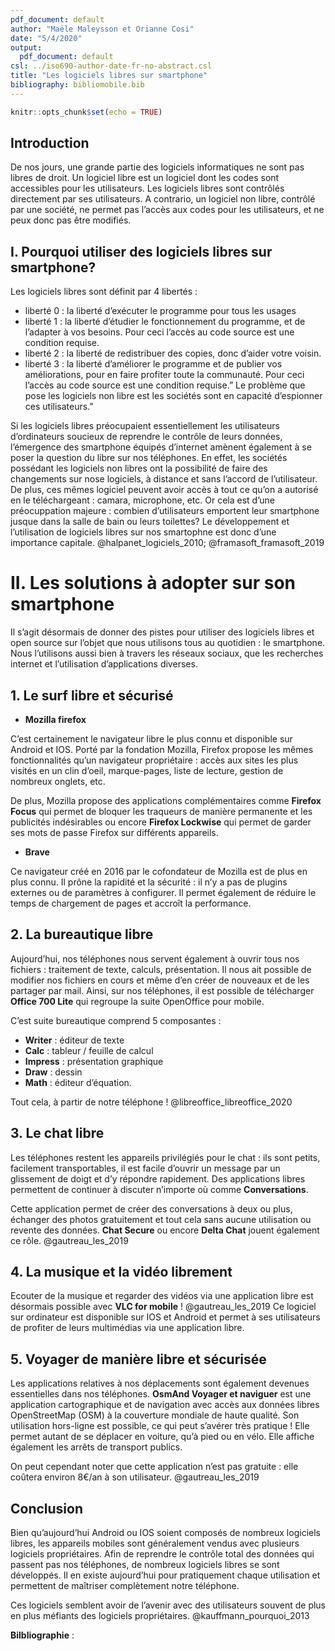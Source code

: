 ```yaml
---
pdf_document: default
author: "Maële Maleysson et Orianne Cosi"
date: "5/4/2020"
output:
  pdf_document: default
csl: ../iso690-author-date-fr-no-abstract.csl
title: "Les logiciels libres sur smartphone"
bibliography: bibliomobile.bib
---
```


```r
knitr::opts_chunk$set(echo = TRUE)
```

## Introduction
  
  De nos jours, une grande partie des logiciels informatiques ne sont pas libres de droit. Un logiciel libre est un logiciel dont les codes sont accessibles pour les utilisateurs. Les logiciels libres sont contrôlés directement par ses utilisateurs. A contrario, un logiciel non libre, contrôlé par une société, ne permet pas l'accès aux codes pour les utilisateurs, et ne peux donc pas être modifiés. 

## I. Pourquoi utiliser des logiciels libres sur smartphone?
Les logiciels libres sont définit par 4 libertés : 

 - liberté 0 : la liberté d'exécuter le programme pour tous les usages
 - liberté 1 : la liberté d'étudier le fonctionnement du programme, et de l'adapter à vos besoins. Pour ceci l'accès au code source est une condition requise.
- liberté 2 : la liberté de redistribuer des copies, donc d'aider votre voisin.
- liberté 3 : la liberté d'améliorer le programme et de publier vos améliorations, pour en faire profiter toute la communauté. Pour ceci l'accès au code source est une condition requise."
Le problème que pose les logiciels non libre est les sociétés sont en capacité d'espionner ces utilisateurs." 

Si les logiciels libres préocupaient essentiellement les utilisateurs d'ordinateurs soucieux de reprendre le contrôle de leurs données, l'émergence des smartphone équipés d'internet amènent également à se poser la question du libre sur nos téléphones. En effet, les sociétés possédant les logiciels non libres ont la possibilité de faire des changements sur nose logiciels, à distance et sans l'accord de l'utilisateur. De plus, ces mêmes logiciel peuvent avoir accès à tout ce qu'on a autorisé en le téléchargeant : camara, microphone, etc. Or cela est d'une préocuppation majeure : combien d'utilisateurs emportent leur smartphone jusque dans la salle de bain ou leurs toilettes? Le développement et l'utilisation de logiciels libres sur nos smartophne est donc d'une importance capitale.
@halpanet_logiciels_2010; @framasoft_framasoft_2019

# II. Les solutions à adopter sur son smartphone

  Il s'agit désormais de donner des pistes pour utiliser des logiciels libres et open source sur l'objet que nous utilisons tous au quotidien : le smartphone. 
Nous l'utilisons aussi bien à travers les réseaux sociaux, que les recherches internet et l'utilisation d'applications diverses.

## 1. Le surf libre et sécurisé

* **Mozilla firefox**

C'est certainement le navigateur libre le plus connu et disponible sur Android et IOS. 
Porté par la fondation Mozilla, Firefox propose les mêmes fonctionnalités qu'un navigateur propriétaire : accès aux sites les plus visités en un clin d'oeil, marque-pages, liste de lecture, gestion de nombreux onglets, etc. 

De plus, Mozilla propose des applications complémentaires comme **Firefox Focus** qui permet de bloquer les traqueurs de manière permanente et les publicités indésirables ou encore **Firefox Lockwise** qui permet de garder ses mots de passe Firefox sur différents appareils.


* **Brave**

Ce navigateur créé en 2016 par le cofondateur de Mozilla est de plus en plus connu. Il prône la rapidité et la sécurité : il n'y a pas de plugins externes ou de paramètres à configurer. Il permet également de réduire le temps de chargement de pages et accroît la performance. 


## 2. La bureautique libre

  Aujourd'hui, nos téléphones nous servent également à ouvrir tous nos fichiers : traitement de texte, calculs, présentation. Il nous ait possible de modifier nos fichiers en cours et même d'en créer de nouveaux et de les partager par mail.
  Ainsi, sur nos téléphones, il est possible de télécharger **Office 700 Lite** qui regroupe la suite OpenOffice pour mobile. 
  
  C'est suite bureautique comprend 5 composantes :

  * **Writer** : éditeur de texte
  * **Calc** : tableur / feuille de calcul
  * **Impress** : présentation graphique
  * **Draw** : dessin
  * **Math** : éditeur d'équation.


  Tout cela, à partir de notre téléphone ! 
@libreoffice_libreoffice_2020

## 3. Le chat libre

  Les téléphones restent les appareils privilégiés pour le chat : ils sont petits, facilement transportables, il est facile d'ouvrir un message par un glissement de doigt et d'y répondre rapidement. Des applications libres permettent de continuer à discuter n'importe où comme **Conversations**.
  
  Cette application permet de créer des conversations à deux ou plus, échanger des photos gratuitement et tout cela sans aucune utilisation ou revente des données. **Chat Secure** ou encore **Delta Chat** jouent également ce rôle. 
  @gautreau_les_2019

## 4. La musique et la vidéo librement

  Ecouter de la musique et regarder des vidéos via une application libre est désormais possible avec **VLC for mobile** ! @gautreau_les_2019 Ce logiciel sur ordinateur est disponible sur IOS et Android et permet à ses utilisateurs de profiter de leurs multimédias via une application libre. 


## 5. Voyager de manière libre et sécurisée

  Les applications relatives à nos déplacements sont également devenues essentielles dans nos téléphones. **OsmAnd Voyager et naviguer** est une application cartographique et de navigation avec accès aux données libres OpenStreetMap (OSM) à la couverture mondiale de haute qualité. 
  Son utilisation hors-ligne est possible, ce qui peut s'avérer très pratique ! Elle permet autant de se déplacer en voiture, qu'à pied ou en vélo. Elle affiche également les arrêts de transport publics. 

On peut cependant noter que cette application n'est pas gratuite : elle coûtera environ 8€/an à son utilisateur.
 @gautreau_les_2019 

## Conclusion

  Bien qu'aujourd'hui Android ou IOS soient composés de nombreux logiciels libres, les appareils mobiles sont généralement vendus avec plusieurs logiciels propriétaires. Afin de reprendre le contrôle total des données qui passent pas nos téléphones, de nombreux logiciels libres se sont développés. Il en existe aujourd'hui pour pratiquement chaque utilisation et permettent de maîtriser complètement notre téléphone.
  
  Ces logiciels semblent avoir de l'avenir avec des utilisateurs souvent de plus en plus méfiants des logiciels propriétaires. 
  @kauffmann_pourquoi_2013
  
  
**Bilbliographie** :



